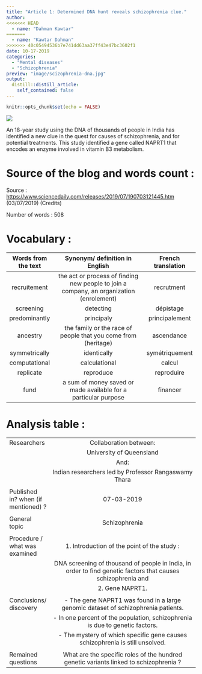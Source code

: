 ```yaml
---
title: "Article 1: Determined DNA hunt reveals schizophrenia clue."
author:
<<<<<<< HEAD
  - name: "Dahman Kawtar"
=======
  - name: "Kawtar Dahman"
>>>>>>> 40c05494536b7e741dd63aa37ff43e47bc3602f1
date: 10-17-2019
categories:
  - "Mental diseases"
  - "Schizophrenia"
preview: "image/scizophrenia-dna.jpg"
output:
  distill::distill_article:
    self_contained: false
---
```


```r
knitr::opts_chunk$set(echo = FALSE)
```

![](image/schizophrenia-dna.jpg)

An 18-year study using the DNA of thousands of people in India has identified a new clue in the quest for causes of schizophrenia, and for potential treatments. This study identified a gene called NAPRT1 that encodes an enzyme involved in vitamin B3 metabolism.

# Source of the blog and words count :

Source : <https://www.sciencedaily.com/releases/2019/07/190703121445.htm>  (03/07/2019)
(Credits)

Number of words : 508


# Vocabulary :

| Words from the text |                 Synonym/ definition in English                  | French translation |
| :-----------------: | :-------------------------------------------------------------: | :----------------: |
|     recruitement    | the act or process of finding new people to join a company, an organization (enrolement) |    recrutment     |
|      screening      |                            detecting                            |     dépistage      |
|    predominantly    |                           principaly                            |   principalement   |
|      ancestry       |  the family or the race of people that you come from (heritage) |     ascendance     |
|    symmetrically    |                           identically                           |   symétriquement   |
|    computational    |                          calculational                          |       calcul       |
|      replicate      |                            reproduce                            |     reproduire     |
|        fund         | a sum of money saved or made available for a particular purpose |      financer      |



# Analysis table :

|                                       |                                                                                                                                                                                                                                                |
| ------------------------------------- | :--------------------------------------------------------------------------------------------------------------------------------------------------------------------------------------------------------------------------------------------: |
| Researchers                           |                                                                Collaboration between:
|                                       |                                                                 University of Queensland
|                                       |                                                                          And:
|                                       |                                                   Indian researchers led by Professor Rangaswamy Thara  |
|                                       |                                                      |
| Published in? when (if mentioned)  ?  |                                                                       07-03-2019                        |
|                                       |                                                      |
| General topic                         |                                                                      Schizophrenia                       |
|                                       |                                                      |
| Procedure / what was examined         |                        1. Introduction of the point of the study :
|                                       |   DNA screening of thousand of people in India, in order to find genetic factors that causes schizophrenia and        |                                       |           potentiel treatements.|
|                                       |                            2. Gene NAPRT1.                         |
|                                       |                                                      |
| Conclusions/ discovery                |                      - The gene NAPRT1 was found in a large genomic dataset of schizophrenia patients.|
|                                       |                        - In one percent of the population, schizophrenia is due to genetic factors.|
|                                       |                        - The mystery of which specific gene causes schizophrenia is still unsolved.   |
|                                       |                                                      |
| Remained questions                    |                What are the specific roles of the hundred genetic variants linked to schizophrenia ?         |







